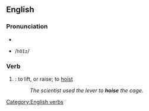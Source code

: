 ==English==

=== Pronunciation ===
*{{IPA|/hɔɪz/}}
*{{SAMPA}} /<tt>hOIz</tt>/

=== Verb ===
[[Category:English verbs]]
{{en-infl-reg-other-e|hois|e}}
# {{obsolete}}: to lift, or raise; to [[hoist]]
#:''The scientist used the lever to '''hoise''' the cage.''